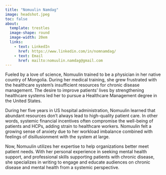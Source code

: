 ```yaml
---
title: "Nomuulin Namdag"
image: headshot.jpeg
toc: false
about: 
  template: trestles
  image-shape: round
  image-width: 20em
  links:
    - text: LinkedIn
      href: https://www.linkedin.com/in/nomnamdag/
    - text: Email
      href: mailto:nomuulin.namdag@gmail.com
---
```


Fueled by a love of science, Nomuulin trained to be a physician in her native country of Mongolia. During her medical training, she grew frustrated with the healthcare system's insufficient resources for chronic disease management. The desire to improve patients’ lives by strengthening healthcare systems led her to pursue a Healthcare Management degree in the United States. 

During her five years in US hospital administration, Nomuulin learned that abundant resources don’t always lead to high-quality patient care. In other words, systemic financial incentives often compromise the well-being of patients and HCPs, adding strain to healthcare workers. Nomuulin felt a growing sense of anxiety due to her workload imbalance combined with feelings of disillusionment with the system at large.

Now, Nomuulin utilizes her expertise to help organizations better meet patient needs. With her personal experience in seeking mental health support, and professional skills supporting patients with chronic disease, she specializes in writing to engage and educate audiences on chronic disease and mental health from a systemic perspective.

